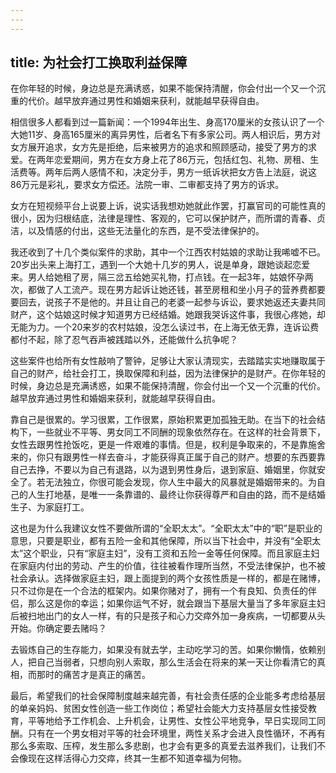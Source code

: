 ```yaml
---
---
---
```

title: 为社会打工换取利益保障
---




在你年轻的时候，身边总是充满诱惑，如果不能保持清醒，你会付出一个又一个沉重的代价。越早放弃通过男性和婚姻来获利，就能越早获得自由。

相信很多人都看到过一篇新闻：一个1994年出生、身高170厘米的女孩认识了一个大她11岁、身高165厘米的离异男性，后者名下有多家公司。两人相识后，男方对女方展开追求，女方先是拒绝，后来被男方的追求和照顾感动，接受了男方的求爱。在两年恋爱期间，男方在女方身上花了86万元，包括红包、礼物、房租、生活费等。两年后两人感情不和，决定分手，男方一纸诉状把女方告上法庭，说这86万元是彩礼，要求女方偿还。法院一审、二审都支持了男方的诉求。

女方在短视频平台上说要上诉，说实话我想劝她就此作罢，打赢官司的可能性真的很小，因为归根结底，法律是理性、客观的，它可以保护财产，而所谓的青春、贞洁，以及情感的付出，这些无法量化的东西，是不受法律保护的。

我还收到了十几个类似案件的求助，其中一个江西农村姑娘的求助让我唏嘘不已。20岁出头来上海打工，遇到一个大她十几岁的男人，说是单身，跟她谈起恋爱来。男人给她租了房，隔三岔五给她买礼物，打点钱。在一起3年，姑娘怀孕两次，都做了人工流产。现在男方起诉让她还钱，甚至房租和坐小月子的营养费都要要回去，说孩子不是他的。并且让自己的老婆一起参与诉讼，要求她返还夫妻共同财产，这个姑娘这时候才知道男方已经结婚。她跟我哭诉这件事，我很心疼她，却无能为力。一个20来岁的农村姑娘，没怎么读过书，在上海无依无靠，连诉讼费都付不起，除了忍气吞声被践踏以外，还能做什么抗争呢？

这些案件也给所有女性敲响了警钟，足够让大家认清现实，去踏踏实实地赚取属于自己的财产，给社会打工，换取保障和利益，因为法律保护的是财产。在你年轻的时候，身边总是充满诱惑，如果不能保持清醒，你会付出一个又一个沉重的代价。越早放弃通过男性和婚姻来获利，就能越早获得自由。

靠自己是很累的。学习很累，工作很累，原始积累更加孤独无助。在当下的社会结构下，一些就业不平等、男女同工不同酬的现象依然存在。在这样的社会背景下，女性去跟男性抢饭吃，更是一件艰难的事情。但是，权利是争取来的，不是靠施舍来的，你只有跟男性一样去奋斗，才能获得真正属于自己的财产。想要的东西要靠自己去挣，不要以为自己有退路，以为退到男性身后，退到家庭、婚姻里，你就安全了。若无法独立，你很可能会发现，你人生中最大的风暴就是婚姻带来的。为自己的人生打地基，是唯一一条靠谱的、最终让你获得尊严和自由的路，而不是结婚生子、为家庭打工。

这也是为什么我建议女性不要做所谓的“全职太太”。“全职太太”中的“职”是职业的意思，只要是职业，都有五险一金和其他保障，所以当下社会中，并没有“全职太太”这个职业，只有“家庭主妇”，没有工资和五险一金等任何保障。而且家庭主妇在家庭内付出的劳动、产生的价值，往往被看作理所当然，不受法律保护，也不被社会承认。选择做家庭主妇，跟上面提到的两个女孩性质是一样的，都是在赌博，只不过你是在一个合法的框架内。如果你赌对了，拥有一个有良知、负责任的伴侣，那么这是你的幸运；如果你运气不好，就会跟当下基层大量当了多年家庭主妇后被扫地出门的女人一样，有的只是孩子和心力交瘁外加一身疾病，一切都要从头开始。你确定要去赌吗？

去锻炼自己的生存能力，如果没有就去学，主动吃学习的苦。如果你懒惰，依赖别人，把自己当弱者，只想向别人索取，那么生活会在将来的某一天让你看清它的真相，而那时的痛苦才是真正的痛苦。

最后，希望我们的社会保障制度越来越完善，有社会责任感的企业能多考虑给基层的单亲妈妈、贫困女性创造一些工作岗位；希望社会能大力支持基层女性接受教育，平等地给予工作机会、上升机会，让男性、女性公平地竞争，早日实现同工同酬。只有在一个男女相对平等的社会环境里，两性关系才会进入良性循环，不再有那么多索取、压榨，发生那么多悲剧，也才会有更多的真爱去滋养我们，让我们不会像现在这样活得心力交瘁，终其一生都不知道幸福为何物。